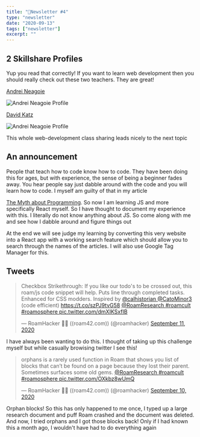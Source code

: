 ```yaml
---
title: "📧Newsletter #4"
type: "newsletter"
date: "2020-09-13"
tags: ["newsletter"]
excerpt: ""
---
```


<h2 id="2=Skillshare-Profiles">2 Skillshare Profiles</h2>

Yup you read that correctly! If you want to learn web development then you
should really check out these two teachers. They are great!

[Andrei Neagoie](https://www.skillshare.com/user/aneagoie)

![Andrei Neagoie Profile](../images/contentImages/andrei-skillshare.png)

[David Katz](https://www.skillshare.com/user/dtkatz)

![Andrei Neagoie Profile](../images/contentImages/David-katz-skillshare.png)

This whole web-development class sharing leads nicely to the next topic

<h2 id="an-announcement">An announcement</h2>

People that teach how to code know how to code. They have been doing this for
ages, but with experience, the sense of being a beginner fades away. You hear
people say just dabble around with the code and you will learn how to code. I
myself am guilty of that in my article

<a href="/Articles/The-myth-about-coding">The Myth about Programming</a>. So now
I am learning JS and more specifically React myself. So I have thought to
document my experience with this. I literally do not know anything about JS. So
come along with me and see how I dabble around and figure things out

At the end we will see judge my learning by converting this very website into
a React app with a working search feature which should allow you to search
through the names of the articles. I will also use Google Tag Manager for
this.

<h2>Tweets</h2>

<blockquote className="twitter-tweet">
  <p lang="en" dir="ltr">
    Checkbox Strikethrough: If you like our todo&#39;s to be crossed out, this
    roam/js code snippet will help. Puts line through completed tasks. Enhanced
    for CSS modders. Inspired by
    <a href="https://twitter.com/calhistorian?ref_src=twsrc%5Etfw">
      @calhistorian
    </a>
    <a href="https://twitter.com/CatoMinor3?ref_src=twsrc%5Etfw">@CatoMinor3</a>
    (code efficient)
    <a href="https://t.co/szPJ9tvG58">https://t.co/szPJ9tvG58</a>
    <a href="https://twitter.com/RoamResearch?ref_src=twsrc%5Etfw">
      @RoamResearch
    </a> <a href="https://twitter.com/hashtag/roamcult?src=hash&amp;ref_src=twsrc%5Etfw">
      #roamcult
    </a> <a href="https://twitter.com/hashtag/roamosphere?src=hash&amp;ref_src=twsrc%5Etfw">
      #roamosphere
    </a> <a href="https://t.co/dmXIKSxfIB">pic.twitter.com/dmXIKSxfIB</a>
  </p>
  &mdash; RoamHacker 👨‍🔧 ((roam42.com)) (@roamhacker)
  <a href="https://twitter.com/roamhacker/status/1304269711065133056?ref_src=twsrc%5Etfw">
    September 11, 2020
  </a>
</blockquote>

I have always been wanting to do this. I thought of taking up this challenge
myself but while casually browising twitter I see this!

<blockquote className="twitter-tweet">
  <p lang="en" dir="ltr">
    orphans is a rarely used function in Roam that shows you list of blocks that
    can’t be found on a page because they lost their parent. Sometimes surfaces
    some old gems.
    <a href="https://twitter.com/RoamResearch?ref_src=twsrc%5Etfw">
      @RoamResearch
    </a>
    <a href="https://twitter.com/hashtag/roamcult?src=hash&amp;ref_src=twsrc%5Etfw">
      #roamcult
    </a>
    <a href="https://twitter.com/hashtag/roamosphere?src=hash&amp;ref_src=twsrc%5Etfw">
      #roamosphere
    </a>
    <a href="https://t.co/OXkbz8wUmQ">pic.twitter.com/OXkbz8wUmQ</a>
  </p>
  &mdash; RoamHacker 👨‍🔧 ((roam42.com)) (@roamhacker)
  <a href="https://twitter.com/roamhacker/status/1304041071291310080?ref_src=twsrc%5Etfw">
    September 10, 2020
  </a>
</blockquote>

Orphan blocks! So this has only happened to me once, I typed up a large
research document and puff Roam crashed and the document was deleted. And
now, I tried orphans and I got those blocks back! Only if I had known this a
month ago, I wouldn't have had to do everything again
